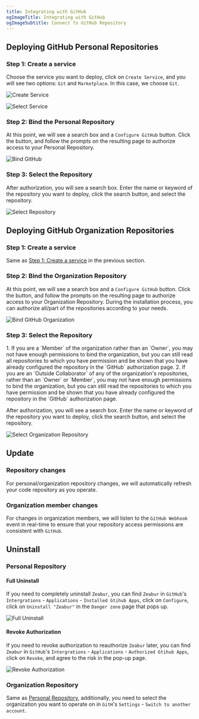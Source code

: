 ```yaml
---
title: Integrating with GitHub
ogImageTitle: Integrating with GitHub
ogImageSubtitle: Connect to GitHub Repository
---
```



## Deploying GitHub Personal Repositories

### Step 1: Create a service

Choose the service you want to deploy, click on `Create Service`, and you will see two options: `Git` and `Marketplace`. In this case, we choose `Git`.

![Create Service](/deploy/intergration/add-service.png)

![Select Service](/deploy/intergration/select-service.png)

### Step 2: Bind the Personal Repository

At this point, we will see a search box and a `Configure GitHub` button. Click the button, and follow the prompts on the resulting page to authorize access to your Personal Repository.

![Bind GitHub](/deploy/intergration/configure-github.png)

### Step 3: Select the Repository

After authorization, you will see a search box. Enter the name or keyword of the repository you want to deploy, click the search button, and select the repository.

![Select Repository](/deploy/intergration/select-repo.png)

## Deploying GitHub Organization Repositories

### Step 1: Create a service

Same as [Step 1: Create a service](./github#step-1-create-a-service) in the previous section.

### Step 2: Bind the Organization Repository

At this point, we will see a search box and a `Configure GitHub` button. Click the button, and follow the prompts on the resulting page to authorize access to your Organization Repository. During the installation process, you can authorize all/part of the repositories according to your needs.

![Bind GitHub Organization](/deploy/intergration/configure-org.png)

### Step 3: Select the Repository

<Callout>
1. If you are a `Member` of the organization rather than an `Owner`, you may not have enough permissions to bind the organization, but you can still read all repositories to which you have permission and be shown that you have already configured the repository in the `GitHub` authorization page.
2. If you are an `Outside Collaborator` of any of the organization's repositories, rather than an `Owner` or `Member`, you may not have enough permissions to bind the organization, but you can still read the repositories to which you have permission and be shown that you have already configured the repository in the `GitHub` authorization page.
</Callout>

After authorization, you will see a search box. Enter the name or keyword of the repository you want to deploy, click the search button, and select the repository.

![Select Organization Repository](/deploy/intergration/select-org-repo.png)

## Update

### Repository changes

For personal/organization repository changes, we will automatically refresh your code repository as you operate.

### Organization member changes

For changes in organization members, we will listen to the `GitHub Webhook` event in real-time to ensure that your repository access permissions are consistent with `GitHub`.

## Uninstall

### Personal Repository

#### Full Uninstall

If you need to completely uninstall `Zeabur`, you can find `Zeabur` in `GitHub`'s `Intergrations` - `Applications` - `Installed Gtihub Apps`, click on `Configure`, click on `Uninstall "Zeabur"` in the `Danger zone` page that pops up.

![Full Uninstall](/deploy/intergration/uninstall-zeabur.png)

#### Revoke Authorization

If you need to revoke authorization to reauthorize `Zeabur` later, you can find `Zeabur` in `GitHub`'s `Intergrations` - `Applications` - `Authorized Gtihub Apps`, click on `Revoke`, and agree to the risk in the pop-up page.

![Revoke Authorization](/deploy/intergration/revoke-zeabur.png)

### Organization Repository

Same as [Personal Repository](./github#personal-repository), additionally, you need to select the organization you want to operate on in `GitH`'s `Settings` - `Switch to another account`.